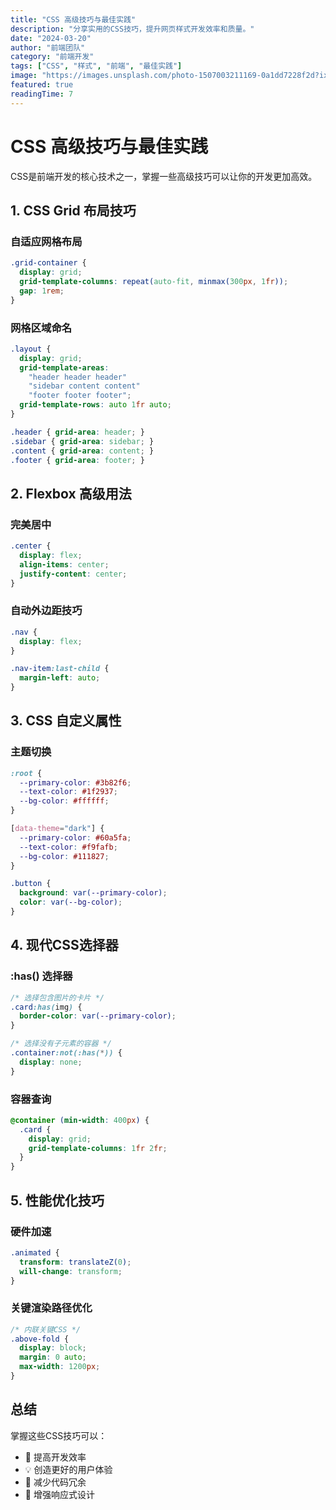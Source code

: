 ```yaml
---
title: "CSS 高级技巧与最佳实践"
description: "分享实用的CSS技巧，提升网页样式开发效率和质量。"
date: "2024-03-20"
author: "前端团队"
category: "前端开发"
tags: ["CSS", "样式", "前端", "最佳实践"]
image: "https://images.unsplash.com/photo-1507003211169-0a1dd7228f2d?ixlib=rb-4.0.3&ixid=M3wxMjA3fDB8MHxwaG90by1wYWdlfHx8fGVufDB8fHx8fA%3D%3D&auto=format&fit=crop&w=2340&q=80"
featured: true
readingTime: 7
---
```


# CSS 高级技巧与最佳实践

CSS是前端开发的核心技术之一，掌握一些高级技巧可以让你的开发更加高效。

## 1. CSS Grid 布局技巧

### 自适应网格布局
```css
.grid-container {
  display: grid;
  grid-template-columns: repeat(auto-fit, minmax(300px, 1fr));
  gap: 1rem;
}
```

### 网格区域命名
```css
.layout {
  display: grid;
  grid-template-areas: 
    "header header header"
    "sidebar content content"
    "footer footer footer";
  grid-template-rows: auto 1fr auto;
}

.header { grid-area: header; }
.sidebar { grid-area: sidebar; }
.content { grid-area: content; }
.footer { grid-area: footer; }
```

## 2. Flexbox 高级用法

### 完美居中
```css
.center {
  display: flex;
  align-items: center;
  justify-content: center;
}
```

### 自动外边距技巧
```css
.nav {
  display: flex;
}

.nav-item:last-child {
  margin-left: auto;
}
```

## 3. CSS 自定义属性

### 主题切换
```css
:root {
  --primary-color: #3b82f6;
  --text-color: #1f2937;
  --bg-color: #ffffff;
}

[data-theme="dark"] {
  --primary-color: #60a5fa;
  --text-color: #f9fafb;
  --bg-color: #111827;
}

.button {
  background: var(--primary-color);
  color: var(--bg-color);
}
```

## 4. 现代CSS选择器

### :has() 选择器
```css
/* 选择包含图片的卡片 */
.card:has(img) {
  border-color: var(--primary-color);
}

/* 选择没有子元素的容器 */
.container:not(:has(*)) {
  display: none;
}
```

### 容器查询
```css
@container (min-width: 400px) {
  .card {
    display: grid;
    grid-template-columns: 1fr 2fr;
  }
}
```

## 5. 性能优化技巧

### 硬件加速
```css
.animated {
  transform: translateZ(0);
  will-change: transform;
}
```

### 关键渲染路径优化
```css
/* 内联关键CSS */
.above-fold {
  display: block;
  margin: 0 auto;
  max-width: 1200px;
}
```

## 总结

掌握这些CSS技巧可以：
- 🚀 提高开发效率
- 💡 创造更好的用户体验
- 🔧 减少代码冗余
- 📱 增强响应式设计 